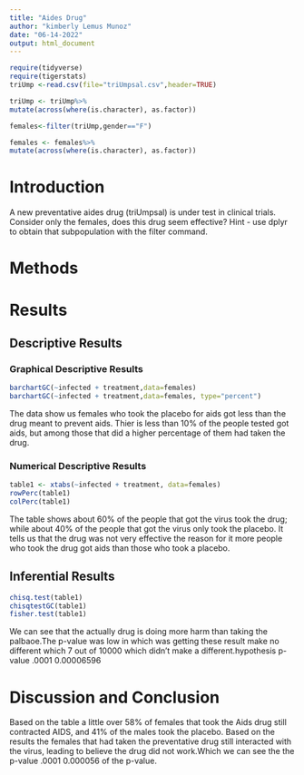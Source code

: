 ```yaml
---
title: "Aides Drug"
author: "kimberly Lemus Munoz"
date: "06-14-2022"
output: html_document
---
```


```r
require(tidyverse)
require(tigerstats)
triUmp <-read.csv(file="triUmpsal.csv",header=TRUE)
```



```r
triUmp <- triUmp%>%
mutate(across(where(is.character), as.factor))
```


```r
females<-filter(triUmp,gender=="F")
```


```r
females <- females%>%
mutate(across(where(is.character), as.factor))
```



# Introduction

<!--In this section you explain what you are trying to show.  Where did the data come from?  What is the research or other question you are trying to answer?.  If you skimp in this section expect to be marked down in your grade. Paint a picture of the project a couple of paragraphs is expected!-->

A new  preventative aides drug (triUmpsal) is under test in clinical trials. Consider only the females, does this drug seem effective?  Hint - use dplyr to obtain that subpopulation with the filter command.

# Methods

<!--Decide on your methods:  use "variable analysis" or other appropriate descriptors.  Make sure to choose at least one graphical method and at least one numerical method. Discuss what data manipulations may be needed for example subsetting or other binning procedures and what sort of graphical displays and inferential tools will be used!-->

# Results

<!--Divide this section into two sub-sections:  One for your descriptive  results and one for your inferential results.!-->

## Descriptive Results

### Graphical Descriptive Results

<!--Graphical results here.  Make sure to show your code.  Provide appropriate labels for axes, giving units if possible, and provide a good title for the graph, too.  Use the graphical results to describe the patterns if any that exist in the data as focused toward the research question. Bottom line is to explain the features of the graph that are relevant to conforming or departing to what is expected by your null hypothesis !-->

```r
barchartGC(~infected + treatment,data=females)
barchartGC(~infected + treatment,data=females, type="percent")

```

The data show us females who took the placebo for aids got less than the drug meant to prevent aids. Thier is less than 10% of the people tested got aids, but among those that did a higher percentage of them had taken the drug.




### Numerical Descriptive Results

<!--Numerical results go here. Use the numerical results to describe the patterns if any that exist in the data as focused toward the research question!-->


```r
table1 <- xtabs(~infected + treatment, data=females)
rowPerc(table1)
colPerc(table1)
```

The table shows about 60% of the people that got the virus took the drug; while about 40% of the people that got the virus only took the placebo. It tells us that the drug was not very effective the reason for it more people who took the drug got aids than those who took a placebo.






## Inferential Results

<!--State hypothesis clearly.  Make sure your discussion of the inferential test covers all the aspects that the test output produces, such as test statistic, p-value etc.  Make a decision about the null hypothesis, explain the assumptions on which the selected test/procedure was based, and why the chosen procedure satisfys the assumptions and is appropriate to answer the research question!-->

```r
chisq.test(table1)
chisqtestGC(table1)
fisher.test(table1)
```
We can see that the actually drug is doing more harm than taking the palbaoe.The p-value was low in which was 
getting these result make no different which 7 out of 10000
which didn't make a different.hypothesis p-value .0001
0.00006596



# Discussion and Conclusion

<!--Discussion and conclusion here.  If you found a relationship be sure to consider whether the relationship occurs because one of the variavbles causes the other, or whether they perhasps are related for some other reason.  Watch the chapter 6 videos from the GeorgeTown videos collection.!-->

Based on the table a little over 58% of females that took the Aids drug still contracted AIDS, and 41% of the males took the placebo. Based on the results the females that had taken the preventative drug still interacted with the virus, leading to believe the drug did not work.Which we can see the the p-value .0001 
0.000056 of the p-value.

